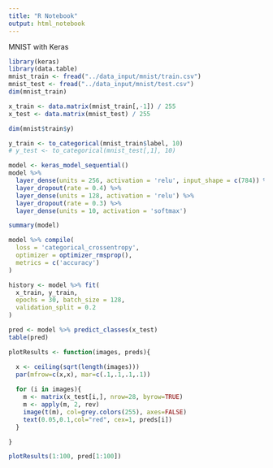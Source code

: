 ```yaml
---
title: "R Notebook"
output: html_notebook
---
```


MNIST with Keras

```r
library(keras)
library(data.table)
mnist_train <- fread("../data_input/mnist/train.csv")
mnist_test <- fread("../data_input/mnist/test.csv")
dim(mnist_train)
```


```r
x_train <- data.matrix(mnist_train[,-1]) / 255
x_test <- data.matrix(mnist_test) / 255
```

```r
dim(mnist$train$y)
```


```r
y_train <- to_categorical(mnist_train$label, 10)
# y_test <- to_categorical(mnist_test[,1], 10)
```

```r
model <- keras_model_sequential() 
model %>% 
  layer_dense(units = 256, activation = 'relu', input_shape = c(784)) %>% 
  layer_dropout(rate = 0.4) %>% 
  layer_dense(units = 128, activation = 'relu') %>%
  layer_dropout(rate = 0.3) %>%
  layer_dense(units = 10, activation = 'softmax')

summary(model)
```

```r
model %>% compile(
  loss = 'categorical_crossentropy',
  optimizer = optimizer_rmsprop(),
  metrics = c('accuracy')
)
```

```r
history <- model %>% fit(
  x_train, y_train, 
  epochs = 30, batch_size = 128, 
  validation_split = 0.2
)
```

```r
pred <- model %>% predict_classes(x_test)
table(pred)
```

```r
plotResults <- function(images, preds){

  x <- ceiling(sqrt(length(images)))
  par(mfrow=c(x,x), mar=c(.1,.1,.1,.1))
  
  for (i in images){
    m <- matrix(x_test[i,], nrow=28, byrow=TRUE)
    m <- apply(m, 2, rev)
    image(t(m), col=grey.colors(255), axes=FALSE)
    text(0.05,0.1,col="red", cex=1, preds[i])
  }

}
```

```r
plotResults(1:100, pred[1:100])
```

